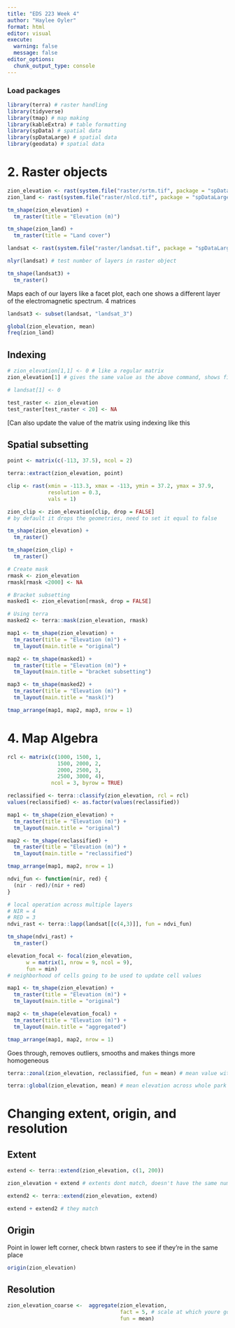 ```yaml
---
title: "EDS 223 Week 4"
author: "Haylee Oyler"
format: html
editor: visual
execute:
  warning: false
  message: false
editor_options: 
  chunk_output_type: console
---
```


### Load packages
```r
library(terra) # raster handling
library(tidyverse)
library(tmap) # map making
library(kableExtra) # table formatting
library(spData) # spatial data
library(spDataLarge) # spatial data
library(geodata) # spatial data
```

# 2. Raster objects
```r
zion_elevation <- rast(system.file("raster/srtm.tif", package = "spDataLarge"))
zion_land <- rast(system.file("raster/nlcd.tif", package = "spDataLarge"))

```

```r
tm_shape(zion_elevation) +
  tm_raster(title = "Elevation (m)")

tm_shape(zion_land) +
  tm_raster(title = "Land cover")
```

```r
landsat <- rast(system.file("raster/landsat.tif", package = "spDataLarge"))

nlyr(landsat) # test number of layers in raster object
```

```r
tm_shape(landsat3) +
  tm_raster()
```
Maps each of our layers like a facet plot, each one shows a different layer of the electromagnetic spectrum. 4 matrices 
```r
landsat3 <- subset(landsat, "landsat_3")
```

```r
global(zion_elevation, mean)
freq(zion_land)
```

## Indexing

```r
# zion_elevation[1,1] <- 0 # like a regular matrix
zion_elevation[1] # gives the same value as the above command, shows first cell

# landsat[1] <- 0
```


```r
test_raster <- zion_elevation
test_raster[test_raster < 20] <- NA
```
[Can also update the value of the matrix using indexing like this

## Spatial subsetting
```r
point <- matrix(c(-113, 37.5), ncol = 2)

terra::extract(zion_elevation, point)
```

```r
clip <- rast(xmin = -113.3, xmax = -113, ymin = 37.2, ymax = 37.9,
             resolution = 0.3,
             vals = 1)

zion_clip <- zion_elevation[clip, drop = FALSE] 
# by default it drops the geometries, need to set it equal to false
```

```r
tm_shape(zion_elevation) +
  tm_raster()

tm_shape(zion_clip) +
  tm_raster()
```

```r
# Create mask
rmask <- zion_elevation
rmask[rmask <2000] <- NA

# Bracket subsetting
masked1 <- zion_elevation[rmask, drop = FALSE]

# Using terra
masked2 <- terra::mask(zion_elevation, rmask)
```

```r
map1 <- tm_shape(zion_elevation) +
  tm_raster(title = "Elevation (m)") +
  tm_layout(main.title = "original")

map2 <- tm_shape(masked1) +
  tm_raster(title = "Elevation (m)") +
  tm_layout(main.title = "bracket subsetting")

map3 <- tm_shape(masked2) +
  tm_raster(title = "Elevation (m)") +
  tm_layout(main.title = "mask()")

tmap_arrange(map1, map2, map3, nrow = 1) 
```

# 4. Map Algebra
```r
rcl <- matrix(c(1000, 1500, 1,
                1500, 2000, 2,
                2000, 2500, 3, 
                2500, 3000, 4),
              ncol = 3, byrow = TRUE)

reclassified <- terra::classify(zion_elevation, rcl = rcl)
values(reclassified) <- as.factor(values(reclassified))
```

```r
map1 <- tm_shape(zion_elevation) +
  tm_raster(title = "Elevation (m)") +
  tm_layout(main.title = "original")

map2 <- tm_shape(reclassified) +
  tm_raster(title = "Elevation (m)") +
  tm_layout(main.title = "reclassified")

tmap_arrange(map1, map2, nrow = 1) 
```

```r
ndvi_fun <- function(nir, red) {
  (nir - red)/(nir + red) 
}

# local operation across multiple layers
# NIR = 4
# RED = 3
ndvi_rast <- terra::lapp(landsat[[c(4,3)]], fun = ndvi_fun)

tm_shape(ndvi_rast) +
  tm_raster()
```

```r
elevation_focal <- focal(zion_elevation,
      w = matrix(1, nrow = 9, ncol = 9),
      fun = min)
# neighborhood of cells going to be used to update cell values 
```

```r
map1 <- tm_shape(zion_elevation) +
  tm_raster(title = "Elevation (m)") +
  tm_layout(main.title = "original")

map2 <- tm_shape(elevation_focal) +
  tm_raster(title = "Elevation (m)") +
  tm_layout(main.title = "aggregated")

tmap_arrange(map1, map2, nrow = 1) 
```
Goes through, removes outliers, smooths and makes things more homogeneous 

```r
terra::zonal(zion_elevation, reclassified, fun = mean) # mean value within groups
```

```r
terra::global(zion_elevation, mean) # mean elevation across whole park
```

# Changing extent, origin, and resolution

## Extent
```r
extend <- terra::extend(zion_elevation, c(1, 200))

zion_elevation + extend # extents dont match, doesn't have the same number of grid cells

extend2 <- terra::extend(zion_elevation, extend)

extend + extend2 # they match
```

## Origin
Point in lower left corner, check btwn rasters to see if they're in the same place
```r
origin(zion_elevation)
```

## Resolution
```r
zion_elevation_coarse <-  aggregate(zion_elevation, 
                                    fact = 5, # scale at which youre gonna aggregate
                                    fun = mean)
```

